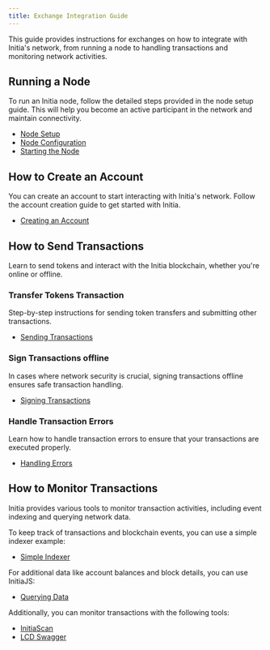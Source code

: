 ```yaml
---
title: Exchange Integration Guide
---
```


This guide provides instructions for exchanges on how to integrate with Initia's network, from running a node to handling transactions and monitoring network activities.

## Running a Node

To run an Initia node, follow the detailed steps provided in the node setup guide. This will help you become an active participant in the network and maintain connectivity.

- [Node Setup](/developers/running-a-node/manual-setup/node-setup)
- [Node Configuration](/developers/running-a-node/manual-setup/node-configuration)
- [Starting the Node](/developers/running-a-node/manual-setup/starting-the-node)

## How to Create an Account

You can create an account to start interacting with Initia's network. Follow the account creation guide to get started with Initia.

- [Creating an Account](/developers/developer-guides/tools/sdks/initia-js/accounts)

## How to Send Transactions

Learn to send tokens and interact with the Initia blockchain, whether you're online or offline.

### Transfer Tokens Transaction

Step-by-step instructions for sending token transfers and submitting other transactions.

- [Sending Transactions](/developers/developer-guides/tools/sdks/initia-js/transactions/sending-transactions)

### Sign Transactions offline

In cases where network security is crucial, signing transactions offline ensures safe transaction handling.

- [Signing Transactions](/developers/developer-guides/tools/sdks/initia-js/transactions/signing-transactions)

### Handle Transaction Errors

Learn how to handle transaction errors to ensure that your transactions are executed properly.

- [Handling Errors](/developers/developer-guides/tools/sdks/initia-js/transactions/handling-errors)

## How to Monitor Transactions

Initia provides various tools to monitor transaction activities, including event indexing and querying network data.

To keep track of transactions and blockchain events, you can use a simple indexer example:

- [Simple Indexer](https://github.com/initia-labs/simple-indexer)

For additional data like account balances and block details, you can use InitiaJS:

- [Querying Data](/developers/developer-guides/tools/sdks/initia-js/querying-data)

Additionally, you can monitor transactions with the following tools:

- [InitiaScan](https://scan.initiation-2.initia.xyz/initiation-2)
- [LCD Swagger](https://lcd.initiation-2.initia.xyz/swagger/#/Service/GetTx)